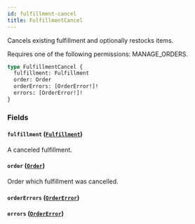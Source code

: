 ```yaml
---
id: fulfillment-cancel
title: FulfillmentCancel
---
```


Cancels existing fulfillment and optionally restocks items.

Requires one of the following permissions: MANAGE_ORDERS.

```graphql
type FulfillmentCancel {
  fulfillment: Fulfillment
  order: Order
  orderErrors: [OrderError!]!
  errors: [OrderError!]!
}
```

### Fields

#### `fulfillment` ([`Fulfillment`](../../../developer/api-reference/objects/fulfillment))

A canceled fulfillment.

#### `order` ([`Order`](../../../developer/api-reference/objects/order))

Order which fulfillment was cancelled.

#### `orderErrors` ([`OrderError`](../../../developer/api-reference/objects/order-error))

#### `errors` ([`OrderError`](../../../developer/api-reference/objects/order-error))
